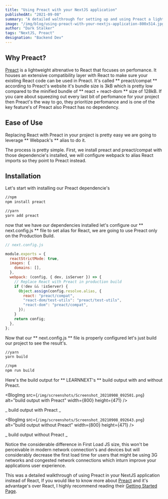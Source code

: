 ```yaml
---
title: "Using Preact with your NextJS application"
publishedAt: "2021-09-08"
summary: "A detailed walthrough for setting up and using Preact a lightweight altrenative to React in your NextJS application."
image: "/img/blog/using-preact-with-your-nextjs-application-800x514.jpg"
author: "Dark Stalker"
tags: "NextJS, Preact"
designation: "Backend Dev"
---
```


## Why Preact?

[Preact](https://preactjs.com/) is a lightweight altrenative to React that focuses on perfomance. It houses an extensive compatibility layer with React to make
sure your existing React code can be used in Preact. It's called ** preact/compat ** according to Preact's website it's bundle size is 3kB which is pretty
low compared to the minified bundle of ** react + react-dom ** size of 128kB. If you care about squeezing out every last bit of perfomance for your project then
Preact's the way to go, they prioritize perfomance and is one of the key feature's of Preact also Preact has no dependency.

## Ease of Use

Replacing React with Preact in your project is pretty easy we are going to leverage ** Webpack's ** alias to do it.

The process is pretty simple. First, we install preact and preact/compat with those dependencie's installed, we will configure
webpack to alias React imports so they point to Preact instead.

## Installation

Let's start with installing our Preact dependencie's

```bash
//npm
npm install preact

//yarn
yarn add preact
```

now that we have our dependencies installed let's configure our ** next.config.js ** file to set alias for React, we are going to use Preact only on the Production Build.

```JavaScript
// next.config.js

module.exports = {
  reactStrictMode: true,
  images: {
    domains: [],
  },
  webpack: (config, { dev, isServer }) => {
    // Replace React with Preact in production build
    if (!dev && !isServer) {
      Object.assign(config.resolve.alias, {
        react: "preact/compat",
        "react-dom/test-utils": "preact/test-utils",
        "react-dom": "preact/compat",
      });
    }
    return config;
  },
};
```

Now that our ** next.config.js ** file is properly configured let's just build our project to see the result's.

```bash
//yarn
yarn build

//npm
npm run build
```

Here's the build output for ** LEARNNEXT's ** build output with and without Preact.

<BlogImg
  src={`/img/screenshots/Screenshot_20210908_092501.png`}
  alt="build output with Preact"
  width={800}
  height={471}
/>

_ build output with Preact _

<BlogImg
  src={`/img/screenshots/Screenshot_20210908_092643.png`}
  alt="build output without Preact"
  width={800}
  height={471}
/>

_ build output without Preact _

Notice the considerable difference in First Load JS size, this won't be perceivable in modern network connection's and
devices but will considerably decrease the first load time for users that might be using 3G networks and congested network connections
which inturn improve your applications user experience.

This was a detailed walkthrough of using Preact in your NextJS application instead of React, If you would like to know more about [Preact](https://preactjs.com/) and it's advantage's over React, I highly recommend reading their [Getting Started Page](https://preactjs.com/guide/v10/getting-started).

